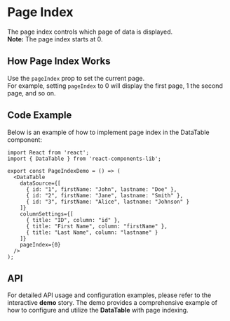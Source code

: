 
<Meta title="Organisms/DataTable/Page Index" component={DataTable} />

# Page Index

The page index controls which page of data is displayed.  
**Note:** The page index starts at 0.

## How Page Index Works

Use the `pageIndex` prop to set the current page.  
For example, setting `pageIndex` to 0 will display the first page, 1 the second page, and so on.

## Code Example

Below is an example of how to implement page index in the DataTable component:

```tsx
import React from 'react';
import { DataTable } from 'react-components-lib';

export const PageIndexDemo = () => (
  <DataTable
    dataSource={[
      { id: "1", firstName: "John", lastname: "Doe" },
      { id: "2", firstName: "Jane", lastname: "Smith" },
      { id: "3", firstName: "Alice", lastname: "Johnson" }
    ]}
    columnSettings={[
      { title: "ID", column: "id" },
      { title: "First Name", column: "firstName" },
      { title: "Last Name", column: "lastname" }
    ]}
    pageIndex={0}
  />
);
```
## API
For detailed API usage and configuration examples, please refer to the interactive **demo** story. The demo provides a comprehensive example of how to configure and utilize the **DataTable** with page indexing.